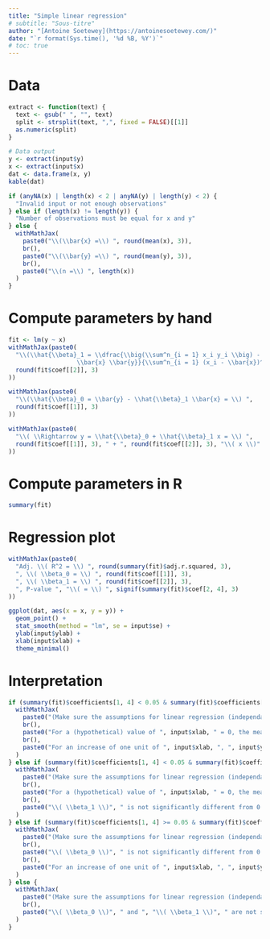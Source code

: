 ```yaml
---
title: "Simple linear regression"
# subtitle: "Sous-titre"
author: "[Antoine Soetewey](https://antoinesoetewey.com/)"
date: "`r format(Sys.time(), '%d %B, %Y')`"
# toc: true
---
```


# Data

```r
extract <- function(text) {
  text <- gsub(" ", "", text)
  split <- strsplit(text, ",", fixed = FALSE)[[1]]
  as.numeric(split)
}

# Data output
y <- extract(input$y)
x <- extract(input$x)
dat <- data.frame(x, y)
kable(dat)

if (anyNA(x) | length(x) < 2 | anyNA(y) | length(y) < 2) {
  "Invalid input or not enough observations"
} else if (length(x) != length(y)) {
  "Number of observations must be equal for x and y"
} else {
  withMathJax(
    paste0("\\(\\bar{x} =\\) ", round(mean(x), 3)),
    br(),
    paste0("\\(\\bar{y} =\\) ", round(mean(y), 3)),
    br(),
    paste0("\\(n =\\) ", length(x))
  )
}
```

# Compute parameters by hand

```r
fit <- lm(y ~ x)
withMathJax(paste0(
  "\\(\\hat{\\beta}_1 = \\dfrac{\\big(\\sum^n_{i = 1} x_i y_i \\big) - n
                   \\bar{x} \\bar{y}}{\\sum^n_{i = 1} (x_i - \\bar{x})^2} = \\) ",
  round(fit$coef[[2]], 3)
))
```

```r
withMathJax(paste0(
  "\\(\\hat{\\beta}_0 = \\bar{y} - \\hat{\\beta}_1 \\bar{x} = \\) ",
  round(fit$coef[[1]], 3)
))
```

```r
withMathJax(paste0(
  "\\( \\Rightarrow y = \\hat{\\beta}_0 + \\hat{\\beta}_1 x = \\) ",
  round(fit$coef[[1]], 3), " + ", round(fit$coef[[2]], 3), "\\( x \\)"
))
```

# Compute parameters in R

```r
summary(fit)
```

# Regression plot

```r
withMathJax(paste0(
  "Adj. \\( R^2 = \\) ", round(summary(fit)$adj.r.squared, 3),
  ", \\( \\beta_0 = \\) ", round(fit$coef[[1]], 3),
  ", \\( \\beta_1 = \\) ", round(fit$coef[[2]], 3),
  ", P-value ", "\\( = \\) ", signif(summary(fit)$coef[2, 4], 3)
))
```

```r
ggplot(dat, aes(x = x, y = y)) +
  geom_point() +
  stat_smooth(method = "lm", se = input$se) +
  ylab(input$ylab) +
  xlab(input$xlab) +
  theme_minimal()
```

# Interpretation

```r
if (summary(fit)$coefficients[1, 4] < 0.05 & summary(fit)$coefficients[2, 4] < 0.05) {
  withMathJax(
    paste0("(Make sure the assumptions for linear regression (independance, linearity, normality and homoscedasticity) are met before interpreting the coefficients.)"),
    br(),
    paste0("For a (hypothetical) value of ", input$xlab, " = 0, the mean of ", input$ylab, " = ", round(fit$coef[[1]], 3), "."),
    br(),
    paste0("For an increase of one unit of ", input$xlab, ", ", input$ylab, ifelse(round(fit$coef[[2]], 3) >= 0, " increases (on average) by ", " decreases (on average) by "), abs(round(fit$coef[[2]], 3)), ifelse(abs(round(fit$coef[[2]], 3)) >= 2, " units", " unit"), ".")
  )
} else if (summary(fit)$coefficients[1, 4] < 0.05 & summary(fit)$coefficients[2, 4] >= 0.05) {
  withMathJax(
    paste0("(Make sure the assumptions for linear regression (independance, linearity, normality and homoscedasticity) are met before interpreting the coefficients.)"),
    br(),
    paste0("For a (hypothetical) value of ", input$xlab, " = 0, the mean of ", input$ylab, " = ", round(fit$coef[[1]], 3), "."),
    br(),
    paste0("\\( \\beta_1 \\)", " is not significantly different from 0 (p-value = ", round(summary(fit)$coefficients[2, 4], 3), ") so there is no significant relationship between ", input$xlab, " and ", input$ylab, ".")
  )
} else if (summary(fit)$coefficients[1, 4] >= 0.05 & summary(fit)$coefficients[2, 4] < 0.05) {
  withMathJax(
    paste0("(Make sure the assumptions for linear regression (independance, linearity, normality and homoscedasticity) are met before interpreting the coefficients.)"),
    br(),
    paste0("\\( \\beta_0 \\)", " is not significantly different from 0 (p-value = ", round(summary(fit)$coefficients[1, 4], 3), ") so when ", input$xlab, " = 0, the mean of ", input$ylab, " is not significantly different from 0."),
    br(),
    paste0("For an increase of one unit of ", input$xlab, ", ", input$ylab, ifelse(round(fit$coef[[2]], 3) >= 0, " increases (on average) by ", " decreases (on average) by "), abs(round(fit$coef[[2]], 3)), ifelse(abs(round(fit$coef[[2]], 3)) >= 2, " units", " unit"), ".")
  )
} else {
  withMathJax(
    paste0("(Make sure the assumptions for linear regression (independance, linearity, normality and homoscedasticity) are met before interpreting the coefficients.)"),
    br(),
    paste0("\\( \\beta_0 \\)", " and ", "\\( \\beta_1 \\)", " are not significantly different from 0 (p-values = ", round(summary(fit)$coefficients[1, 4], 3), " and ", round(summary(fit)$coefficients[2, 4], 3), ", respectively) so the mean of ", input$ylab, " is not significantly different from 0.")
  )
}
```

